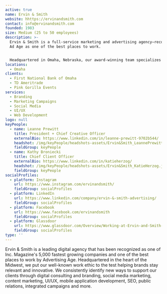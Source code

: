 ```yaml
---
active: true
name: Ervin & Smith
website: hhttps://ervinandsmith.com
contact: info@ervinandsmith.com
founded: 1983
size: Medium (25 to 50 employees)
description: >-
  Ervin & Smith is a full-service marketing and advertising agency—recognized by
  Ad Age as one of the best places to work. 


  Headquartered in Omaha, Nebraska, our award-winning team specializes in solving complex marketing problems. Through a mix of results-driven strategies, media, creative campaigns and brand design, we help our clients create work that works.
locations:
  - Omaha
clients:
  - First National Bank of Omaha
  - TD Ameritrade
  - Pink Gorilla Events
services:
  - Branding
  - Marketing Campaigns
  - Social Media
  - UI/UX
  - Web Development
logo: null
keyPeople:
  - name: Leanne Prewitt
    title: President + Chief Creative Officer
    externalBio: https://www.linkedin.com/in/leanne-prewitt-9702b544/
    headshot: /img/keyPeople/headshots-assets/Ervin&Smith_LeannePrewitt.jpg
    fieldGroup: keyPeople
  - name: Kathy Broniecki
    title: Chief Client Officer
    externalBio: https://www.linkedin.com/in/katieherzog/
    headshot: /img/keyPeople/headshots-assets/Ervin&Smith_KatieHerzog.jpg
    fieldGroup: keyPeople
socialProfiles:
  - platform: Instagram
    url: https://www.instagram.com/ervinandsmith/
    fieldGroup: socialProfiles
  - platform: LinkedIn
    url: https://www.linkedin.com/company/ervin-&-smith-advertising/
    fieldGroup: socialProfiles
  - platform: Facebook
    url: https://www.facebook.com/ervinandsmith
    fieldGroup: socialProfiles
  - platform: Glassdoor
    url: https://www.glassdoor.com/Overview/Working-at-Ervin-and-Smith-EI_IE912492.11,26.htm
    fieldGroup: socialProfiles
type: ''
---
```


Ervin & Smith is a leading digital agency that has been recognized as one of Inc. Magazine's 5,000 fastest growing companies and one of the best places to work by Advertising Age. Headquartered in the heart of the Midwest, we put our well-known work ethic to the test helping brands stay relevant and innovative. We consistently identify new ways to support our clients through digital consulting and branding, social media marketing, content marketing, UI/UX, mobile application development, SEO, public relations, integrated campaigns and more.
